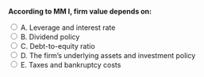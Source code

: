 ::: {.question-block}

<form onsubmit="event.preventDefault(); checkAnswer('module7_mcq_q40')" data-correct-answer="D">
<strong style="display: block;">According to MM I, firm value depends on:</strong>

<label><input type="radio" name="module7_mcq_q40" value="A"> A. Leverage and interest rate</label><br>
<label><input type="radio" name="module7_mcq_q40" value="B"> B. Dividend policy</label><br>
<label><input type="radio" name="module7_mcq_q40" value="C"> C. Debt-to-equity ratio</label><br>
<label><input type="radio" name="module7_mcq_q40" value="D"> D. The firm’s underlying assets and investment policy</label><br>
<label><input type="radio" name="module7_mcq_q40" value="E"> E. Taxes and bankruptcy costs</label><br>
</form>

<div id="feedback-module7_mcq_q40" class="feedback" data-status="" style="display:none;">
✅ Correct: D. In perfect markets, firm value depends only on its assets’ cash flows and investment policy.
</div>

:::

